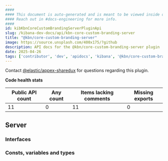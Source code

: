 ```yaml
---
####
#### This document is auto-generated and is meant to be viewed inside our experimental, new docs system.
#### Reach out in #docs-engineering for more info.
####
id: kibKbnCoreCustomBrandingServerPluginApi
slug: /kibana-dev-docs/api/kbn-core-custom-branding-server
title: "@kbn/core-custom-branding-server"
image: https://source.unsplash.com/400x175/?github
description: API docs for the @kbn/core-custom-branding-server plugin
date: 2025-04-26
tags: ['contributor', 'dev', 'apidocs', 'kibana', '@kbn/core-custom-branding-server']
---
```




Contact [@elastic/appex-sharedux](https://github.com/orgs/elastic/teams/appex-sharedux) for questions regarding this plugin.

**Code health stats**

| Public API count  | Any count | Items lacking comments | Missing exports |
|-------------------|-----------|------------------------|-----------------|
| 11 | 0 | 11 | 0 |

## Server

### Interfaces
<DocDefinitionList data={kbnCoreCustomBrandingServerObj.server.interfaces}/>

### Consts, variables and types
<DocDefinitionList data={kbnCoreCustomBrandingServerObj.server.misc}/>


